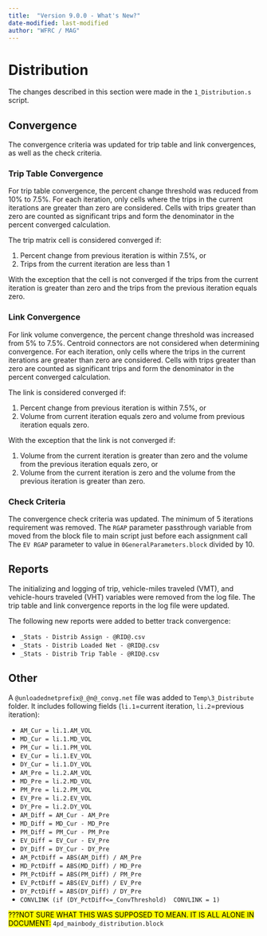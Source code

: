 ```yaml
---
title:  "Version 9.0.0 - What's New?"
date-modified: last-modified
author: "WFRC / MAG"
---
```


# Distribution

The changes described in this section were made in the `1_Distribution.s` script.

## Convergence

The convergence criteria was updated for trip table and link convergences, as well as the check criteria.

### Trip Table Convergence

For trip table convergence, the percent change threshold was reduced from 10% to 7.5%. For each iteration, only cells where the trips in the current iterations are greater than zero are considered. Cells with trips greater than zero are counted as significant trips and form the denominator in the percent converged calculation.

The trip matrix cell is considered converged if:

 1. Percent change from previous iteration is within 7.5%, or
 2. Trips from the current iteration are less than 1

With the exception that the cell is not converged if the trips from the current iteration is greater than zero and the trips from the previous iteration equals zero.

### Link Convergence

For link volume convergence, the percent change threshold was increased from 5% to 7.5%. Centroid connectors are not considered when determining convergence. For each iteration, only cells where the trips in the current iterations are greater than zero are considered. Cells with trips greater than zero are counted as significant trips and form the denominator in the percent converged calculation.

The link is considered converged if:

 1. Percent change from previous iteration is within 7.5%, or
 2. Volume from current iteration equals zero and volume from previous iteration equals zero.

With the exception that the link is not converged if:

 1. Volume from the current iteration is greater than zero and the volume from the previous iteration equals zero, or
 2. Volume from the current iteration is zero and the volume from the previous iteration is greater than zero.

### Check Criteria

The convergence check criteria was updated. The minimum of 5 iterations requirement was removed. The `RGAP` parameter passthrough variable from moved from the block file to main script just before each assignment call The `EV RGAP` parameter to value in `0GeneralParameters.block` divided by 10.

## Reports

The initializing and logging of trip, vehicle-miles traveled (VMT), and vehicle-hours traveled (VHT) variables were removed from the log file. The trip table and link convergence reports in the log file were updated.

The following new reports were added to better track convergence:

- `_Stats - Distrib Assign - @RID@.csv`
- `_Stats - Distrib Loaded Net - @RID@.csv`
- `_Stats - Distrib Trip Table - @RID@.csv`

## Other

A `@unloadednetprefix@_@n@_convg.net` file was added to `Temp\3_Distribute` folder. It includes following fields (`li.1`=current iteration, `li.2`=previous iteration):

- `AM_Cur = li.1.AM_VOL`
- `MD_Cur = li.1.MD_VOL`
- `PM_Cur = li.1.PM_VOL`
- `EV_Cur = li.1.EV_VOL`
- `DY_Cur = li.1.DY_VOL`
- `AM_Pre = li.2.AM_VOL`
- `MD_Pre = li.2.MD_VOL`
- `PM_Pre = li.2.PM_VOL`
- `EV_Pre = li.2.EV_VOL`
- `DY_Pre = li.2.DY_VOL`
- `AM_Diff = AM_Cur - AM_Pre`
- `MD_Diff = MD_Cur - MD_Pre`
- `PM_Diff = PM_Cur - PM_Pre`
- `EV_Diff = EV_Cur - EV_Pre`
- `DY_Diff = DY_Cur - DY_Pre`
- `AM_PctDiff = ABS(AM_Diff) / AM_Pre`
- `MD_PctDiff = ABS(MD_Diff) / MD_Pre`
- `PM_PctDiff = ABS(PM_Diff) / PM_Pre`
- `EV_PctDiff = ABS(EV_Diff) / EV_Pre`
- `DY_PctDiff = ABS(DY_Diff) / DY_Pre`
- `CONVLINK (if (DY_PctDiff<=_ConvThreshold)  CONVLINK = 1)`



<mark>???NOT SURE WHAT THIS WAS SUPPOSED TO MEAN. IT IS ALL ALONE IN DOCUMENT:</mark> `4pd_mainbody_distribution.block`